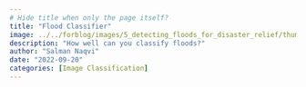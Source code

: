 ```yaml
---
# Hide title when only the page itself?
title: "Flood Classifier"
image: ../../forblog/images/5_detecting_floods_for_disaster_relief/thumbnail.jpg
description: "How well can you classify floods?"
author: "Salman Naqvi"
date: "2022-09-20"
categories: [Image Classification]
---
```


[//]: # (TODO: Add if-else so a message appears in the case the app no longer exists.)

:::{.column-screen}
<script type="module"
src="https://gradio.s3-us-west-2.amazonaws.com/3.3.1/gradio.js">
</script>
<gradio-app space="ForBo7/FloodDetector"></gradio-app>
:::
